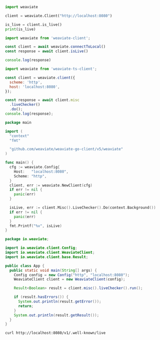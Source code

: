 


<Tabs groupId="languages">
<TabItem value="py" label="Python Client v4">
  <FilteredTextBlock
    text={PyCode}
    startMarker="START GetLiveness"
    endMarker="END GetLiveness"
    language="py"
  />
</TabItem>

<TabItem value="py3" label="Python Client v3">

```python
import weaviate

client = weaviate.Client("http://localhost:8080")

is_live = client.is_live()
print(is_live)
```

</TabItem>
<TabItem value="js" label="JS/TS Client (v3)">

```js
import weaviate from 'weaviate-client';

const client = await weaviate.connectToLocal()
const response = await client.isLive()

console.log(response)
```

</TabItem>
<TabItem value="js2" label="JS/TS Client (v2)">

```js
import weaviate from 'weaviate-ts-client';

const client = weaviate.client({
  scheme: 'http',
  host: 'localhost:8080',
});

const response = await client.misc
  .liveChecker()
  .do();
console.log(response);
```

</TabItem>
<TabItem value="go" label="Go">

```go
package main

import (
  "context"
  "fmt"

  "github.com/weaviate/weaviate-go-client/v5/weaviate"
)

func main() {
  cfg := weaviate.Config{
    Host:   "localhost:8080",
    Scheme: "http",
  }
  client, err := weaviate.NewClient(cfg)
  if err != nil {
    panic(err)
  }

  isLive, err := client.Misc().LiveChecker().Do(context.Background())
  if err != nil {
    panic(err)
  }
  fmt.Printf("%v", isLive)
}
```

</TabItem>
<TabItem value="java" label="Java">

```java
package io.weaviate;

import io.weaviate.client.Config;
import io.weaviate.client.WeaviateClient;
import io.weaviate.client.base.Result;

public class App {
  public static void main(String[] args) {
    Config config = new Config("http", "localhost:8080");
    WeaviateClient client = new WeaviateClient(config);

    Result<Boolean> result = client.misc().liveChecker().run();

    if (result.hasErrors()) {
      System.out.println(result.getError());
      return;
    }
    System.out.println(result.getResult());
  }
}
```

</TabItem>
<TabItem value="curl" label="Curl">

```bash
curl http://localhost:8080/v1/.well-known/live
```

</TabItem>
</Tabs>
